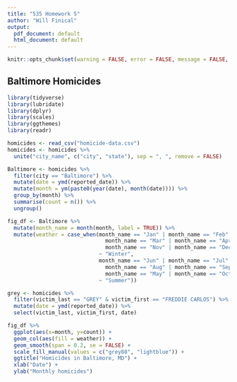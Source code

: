 ```yaml
---
title: "535 Homework 5"
author: "Will Finical"
output:
  pdf_document: default
  html_document: default
---
```


```r
knitr::opts_chunk$set(warning = FALSE, error = FALSE, message = FALSE, include = TRUE)
```

## Baltimore Homicides

```r
library(tidyverse)
library(lubridate)
library(dplyr)
library(scales)
library(ggthemes)
library(readr)
```

```r
homicides <- read_csv("homicide-data.csv")
homicides <- homicides %>%
  unite("city_name", c("city", "state"), sep = ", ", remove = FALSE)
```

```r
Baltimore <- homicides %>%
  filter(city == "Baltimore") %>%
  mutate(date = ymd(reported_date)) %>%
  mutate(month = ym(paste0(year(date), month(date)))) %>%
  group_by(month) %>%
  summarise(count = n()) %>%
  ungroup()

```

```r
fig_df <- Baltimore %>%
  mutate(month_name = month(month, label = TRUE)) %>%
  mutate(weather = case_when(month_name == "Jan" | month_name == "Feb" | 
                               month_name == "Mar" | month_name == "Apr" |
                               month_name == "Nov" | month_name == "Dec"
                             ~ "Winter",
                             month_name == "Jun" | month_name == "Jul" | 
                               month_name == "Aug" | month_name == "Sep" |
                               month_name == "May" | month_name == "Oct"
                             ~ "Summer"))

```

```r
grey <- homicides %>%
  filter(victim_last == "GREY" & victim_first == "FREDDIE CARLOS") %>%
  mutate(date = ymd(reported_date)) %>%
  select(victim_last, victim_first, date)

```

```r
fig_df %>%
  ggplot(aes(x=month, y=count)) +
  geom_col(aes(fill = weather)) +
  geom_smooth(span = 0.2, se = FALSE) +
  scale_fill_manual(values = c("grey88", "lightblue")) +
  ggtitle("Homicides in Baltimore, MD") +
  xlab("Date") +
  ylab("Monthly homicides")
```
